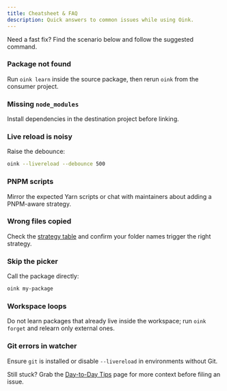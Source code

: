 ```yaml
---
title: Cheatsheet & FAQ
description: Quick answers to common issues while using Oink.
---
```



Need a fast fix? Find the scenario below and follow the suggested command.

### Package not found

Run `oink learn` inside the source package, then rerun `oink` from the consumer project.

### Missing `node_modules`

Install dependencies in the destination project before linking.

### Live reload is noisy

Raise the debounce:

```sh
oink --livereload --debounce 500
```

### PNPM scripts

Mirror the expected Yarn scripts or chat with maintainers about adding a PNPM-aware strategy.

### Wrong files copied

Check the [strategy table](using-oink/linking-strategies/) and confirm your folder names trigger the right strategy.

### Skip the picker

Call the package directly:

```sh
oink my-package
```

### Workspace loops

Do not learn packages that already live inside the workspace; run `oink forget` and relearn only external ones.

### Git errors in watcher

Ensure `git` is installed or disable `--livereload` in environments without Git.

<Aside type="note">
  <p>Still stuck? Grab the <a href="reference/tips/">Day-to-Day Tips</a> page for more context before filing an issue.</p>
</Aside>
